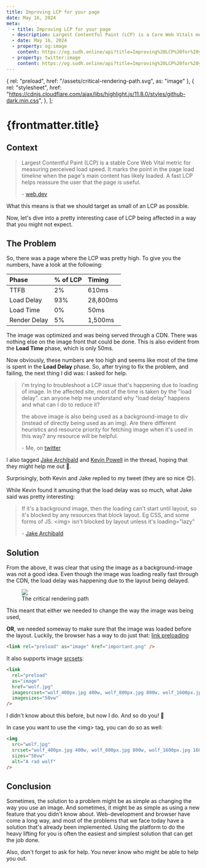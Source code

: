 ```yaml
---
title: Improving LCP for your page
date: May 16, 2024
meta:
  - title: Improving LCP for your page
  - description: Largest Contentful Paint (LCP) is a Core Web Vitals metric that measures perceived loading performance. Improving LCP can help improve user experience.
  - date: May 16, 2024
  - property: og:image
    content: https://og.sudh.online/api?title=Improving%20LCP%20for%20your%20page&description=Largest%20Contentful%20Paint%20(LCP)%20is%20a%20Core%20Web%20Vitals%20metric%20that%20measures%20perceived%20loading%20performance.%20Improving%20LCP%20can%20help%20improve%20user%20experience.
  - property: twitter:image
    content: https://og.sudh.online/api?title=Improving%20LCP%20for%20your%20page&description=Largest%20Contentful%20Paint%20(LCP)%20is%20a%20Core%20Web%20Vitals%20metric%20that%20measures%20perceived%20loading%20performance.%20Improving%20LCP%20can%20help%20improve%20user%20experience.
---
```



  { rel: "preload", href: "/assets/critical-rendering-path.svg", as: "image" },
  {
    rel: "stylesheet",
    href: "https://cdnjs.cloudflare.com/ajax/libs/highlight.js/11.8.0/styles/github-dark.min.css",
  },
];

<BlogTimestamp timestamp={frontmatter.date} />

# {frontmatter.title}

## Context

> Largest Contentful Paint (LCP) is a stable Core Web Vital metric for
> measuring perceived load speed. It marks the point in the page load timeline
> when the page's main content has likely loaded. A fast LCP helps reassure
> the user that the page is useful.
>
> <span>- [web.dev](https://web.dev/articles/lcp)</span>

What this means is that we should target as small of an LCP as possible.

Now, let's dive into a pretty interesting case of LCP being affected in a way that you might not expect.

## The Problem

So, there was a page where the LCP was pretty high. To give you the numbers, have a look at the following:

| Phase        | % of LCP | Timing   |
| :----------- | :------- | :------- |
| TTFB         | 2%       | 610ms    |
| Load Delay   | 93%      | 28,800ms |
| Load Time    | 0%       | 50ms     |
| Render Delay | 5%       | 1,500ms  |

The image was optimized and was being served through a CDN. There was nothing else on the image front that could be done.
This is also evident from the **Load Time** phase, which is only 50ms.

Now obviously, these numbers are too high and seems like most of the time is spent in the **Load Delay** phase.
So, after trying to fix the problem, and failing, the next thing I did was: I asked for help.

> i'm trying to troubleshoot a LCP issue that's happening due to loading of image. In the affected site,
> most of the time is taken by the "load delay". can anyone help me understand why "load delay" happens and
> what can I do to reduce it?
>
> the above image is also being used as a background-image to div (instead of directly being used as an img).
> Are there different heuristics and resource priority for fetching image when it's used in this way? any
> resource will be helpful.
>
> <span>- Me, on [twitter](https://x.com/tsuki42_/status/1780190049662849454)</span>

I also tagged [Jake Archibald](https://twitter.com/jaffathecake) and [Kevin Powell](https://twitter.com/KevinJPowell) in the thread, hoping that they might help me out 🤞.

Surprisingly, both Kevin and Jake replied to my tweet (they are so nice 😊).

While Kevin found it amusing that the load delay was so much, what Jake said was pretty interesting:

> If it's a background image, then the loading can't start until layout, so it's blocked by any resources that block layout. Eg CSS, and some forms of JS.
> &lt;img&gt; isn't blocked by layout unless it's loading="lazy"
>
> <span>- [Jake Archibald](https://x.com/jaffathecake/status/1780216799197352303)</span>

## Solution

From the above, it was clear that using the image as a background-image was not a good idea. Even though the image was loading really fast through the CDN,
the load delay was happening due to the layout being delayed.

<figure className="flex h-full w-full flex-col">
  <img src="/assets/critical-rendering-path.svg" className="mx-auto w-[30rem]" />
  <figcaption className="mx-auto">The critical rendering path</figcaption>
</figure>

This meant that either we needed to change the way the image was being used,

**OR**, we needed someway to make sure that the image was loaded before the layout. Luckily, the browser has a way to do just that: [link preloading](https://web.dev/articles/preload-responsive-images#preload)

```html
<link rel="preload" as="image" href="important.png" />
```

It also supports image [srcsets](https://developer.mozilla.org/en-US/docs/Learn/HTML/Multimedia_and_embedding/Responsive_images):

```html
<link
  rel="preload"
  as="image"
  href="wolf.jpg"
  imagesrcset="wolf_400px.jpg 400w, wolf_800px.jpg 800w, wolf_1600px.jpg 1600w"
  imagesizes="50vw"
/>
```

I didn't know about this before, but now I do. And so do you! 🎉

In case you want to use the <span className="text-accent">&lt;img&gt;</span> tag, you can do so as well:

```html
<img
  src="wolf.jpg"
  srcset="wolf_400px.jpg 400w, wolf_800px.jpg 800w, wolf_1600px.jpg 1600w"
  sizes="50vw"
  alt="A rad wolf"
/>
```

## Conclusion

Sometimes, the solution to a problem might be as simple as changing
the way you use an image. And sometimes, it might be as simple as using a new
feature that you didn't know about. Web-development and browser have come a long
way, and most of the problems that we face today have a solution that's already
been implemented. Using the platform to do the heavy lifting for you is often
the easiest and simplest solution that can get the job done.

Also, don't forget to ask for help. You never know who might be able to help you out.
